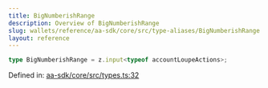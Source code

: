 ```yaml
---
title: BigNumberishRange
description: Overview of BigNumberishRange
slug: wallets/reference/aa-sdk/core/src/type-aliases/BigNumberishRange
layout: reference
---
```


```ts
type BigNumberishRange = z.input<typeof accountLoupeActions>;
```

Defined in: [aa-sdk/core/src/types.ts:32](https://github.com/alchemyplatform/aa-sdk/blob/49e74eee8606f480b200b4612d00d950da8a8742/aa-sdk/core/src/types.ts#L32)
